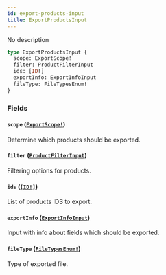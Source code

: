 ```yaml
---
id: export-products-input
title: ExportProductsInput
---
```


No description

```graphql
type ExportProductsInput {
  scope: ExportScope!
  filter: ProductFilterInput
  ids: [ID!]
  exportInfo: ExportInfoInput
  fileType: FileTypesEnum!
}
```

### Fields

#### `scope` ([`ExportScope!`](/developer/api-reference/enums/export-scope.mdx))

Determine which products should be exported.

#### `filter` ([`ProductFilterInput`](/developer/api-reference/inputs/product-filter-input.mdx))

Filtering options for products.

#### `ids` ([`[ID!]`](/developer/api-reference/scalars/id.mdx))

List of products IDS to export.

#### `exportInfo` ([`ExportInfoInput`](/developer/api-reference/inputs/export-info-input.mdx))

Input with info about fields which should be exported.

#### `fileType` ([`FileTypesEnum!`](/developer/api-reference/enums/file-types-enum.mdx))

Type of exported file.
